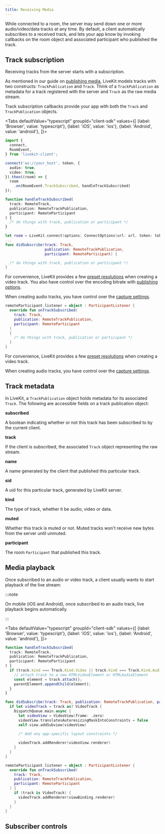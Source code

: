 ```yaml
---
title: Receiving Media
---
```


While connected to a room, the server may send down one or more audio/video/data tracks at any time. By default, a client automatically subscribes to a received track, and lets your app know by invoking callbacks on the room object and associated participant who published the track. 

## Track subscription

Receiving tracks from the server starts with a subscription. 

As mentioned in our guide on [publishing media](https://docs.livekit.io/guides/room/publish), LiveKit models tracks with two constructs: `TrackPublication` and `Track`. Think of a `TrackPublication` as metadata for a track registered with the server and `Track` as the raw media stream.

Track subscription callbacks provide your app with both the `Track` and `TrackPublication` objects.

<Tabs
  defaultValue="typescript"
  groupId="client-sdk"
  values={[
    {label: 'Browser', value: 'typescript'},
    {label: 'iOS', value: 'ios'},
    {label: 'Android', value: 'android'},
  ]}>

  <TabItem value="typescript">

  ```typescript title="TypeScript"
  import {
    connect,
    RoomEvent,
  } from 'livekit-client';

  connect('ws://your_host', token, {
    audio: true,
    video: true,
  }).then((room) => {
    room
      .on(RoomEvent.TrackSubscribed, handleTrackSubscribed)
  });

  function handleTrackSubscribed(
    track: RemoteTrack,
    publication: RemoteTrackPublication,
    participant: RemoteParticipant
  ) {
    /* do things with track, publication or participant */
  }
  ```

  </TabItem>

  <TabItem value="ios">

  ```swift title="Swift"
  let room = LiveKit.connect(options: ConnectOptions(url: url, token: token), delegate: self)
  ...
  func didSubscribe(track: Track, 
                    publication: RemoteTrackPublication, 
                    participant: RemoteParticipant) {
  
    /* do things with track, publication or participant */
  }
  ```

  For convenience, LiveKit provides a few [preset resolutions](https://docs.livekit.io/client-sdk-ios/VideoPreset/) when creating a video track. You also have control over the encoding bitrate with [publishing options](https://docs.livekit.io/client-sdk-ios/LocalVideoTrackPublishOptions/).

  When creating audio tracks, you have control over the [capture settings](https://docs.livekit.io/client-sdk-ios/LocalAudioTrackOptions/).

  </TabItem>
  <TabItem value="android">

  ```kotlin title="Kotlin"
  remoteParticipant.listener = object : ParticipantListener {
    override fun onTrackSubscribed(
      track: Track,
      publication: RemoteTrackPublication,
      participant: RemoteParticipant
    ) 
    {
      /* do things with track, publication or participant */
    }
  }
  ```

  For convenience, LiveKit provides a few [preset resolutions](https://docs.livekit.io/client-sdk-android/livekit-android-sdk/io.livekit.android.room.track/-video-preset/index.html) when creating a video track.

  When creating audio tracks, you have control over the [capture settings](https://docs.livekit.io/client-sdk-android/livekit-android-sdk/io.livekit.android.room.track/-local-audio-track-options/index.html).

  </TabItem>

</Tabs>

## Track metadata
In LiveKit, a `TrackPublication` object holds metadata for its associated `Track`. The following are accessible fields on a track publication object:

**subscribed**

A boolean indicating whether or not this track has been subscribed to by the current client.

**track**

If the client is subscribed, the associated `Track` object representing the raw stream.

**name**

A name generated by the client that published this particular track.

**sid**

A uid for this particular track, generated by LiveKit server.

**kind**

The type of track, whether it be audio, video or data.

**muted**

Whether this track is muted or not. Muted tracks won't receive new bytes from the server until unmuted.

**participant**

The room `Participant` that published this track.

## Media playback

Once subscribed to an audio or video track, a client usually wants to start playback of the live stream:

:::note

On mobile (iOS and Android), once subscribed to an audio track, live playback begins automatically.

:::

<Tabs
  defaultValue="typescript"
  groupId="client-sdk"
  values={[
    {label: 'Browser', value: 'typescript'},
    {label: 'iOS', value: 'ios'},
    {label: 'Android', value: 'android'},
  ]}>

  <TabItem value="typescript">

  ```typescript title="TypeScript"
  function handleTrackSubscribed(
    track: RemoteTrack,
    publication: RemoteTrackPublication,
    participant: RemoteParticipant
  ) {
    if (track.kind === Track.Kind.Video || track.kind === Track.Kind.Audio) {
      // attach track to a new HTMLVideoElement or HTMLAudioElement
      const element = track.attach();
      parentElement.appendChild(element);
    }
  }
  ```

  </TabItem>

  <TabItem value="ios">

  ```swift title="Swift"
  func didSubscribe(track: Track, publication: RemoteTrackPublication, participant: RemoteParticipant) {
    if let videoTrack = track as? VideoTrack {
      DispatchQueue.main.async {
        let videoView = VideoView(frame: .zero)
        videoView.translatesAutoresizingMaskIntoConstraints = false
        self.view.addSubview(videoView)
        
        /* Add any app-specific layout constraints */

        videoTrack.addRenderer(videoView.renderer)
      }
    }
  }
  ```  

  </TabItem>
  <TabItem value="android">

  ```kotlin title="Kotlin"
  remoteParticipant.listener = object : ParticipantListener {
    override fun onTrackSubscribed(
      track: Track,
      publication: RemoteTrackPublication,
      participant: RemoteParticipant
    ) {
      if (track is VideoTrack) {
        videoTrack.addRenderer(viewBinding.renderer)
      }
    }
  }
  ```
 
  </TabItem>

</Tabs>

## Subscriber controls
